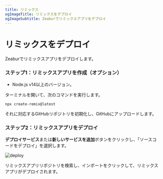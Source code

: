 ```yaml
---
title: リミックス
ogImageTitle: リミックスをデプロイ
ogImageSubtitle: Zeaburでリミックスアプリをデプロイ
---
```


# リミックスをデプロイ

Zeaburでリミックスアプリをデプロイします。

### ステップ1：リミックスアプリを作成（オプション）

- Node.js v14以上のバージョン。

ターミナルを開いて、次のコマンドを実行します。
```bash
npx create-remix@latest
```

それに対応するGitHubリポジトリを初期化し、GitHubにアップロードします。

### ステップ2：リミックスアプリをデプロイ

**デプロイサービス**または**新しいサービスを追加**ボタンをクリックし、「ソースコードをデプロイ」を選択します。

![deploy](/deploy/common/select-service.ja-JP.png)

リミックスアプリリポジトリを検索し、インポートをクリックして、リミックスアプリがデプロイされます。
